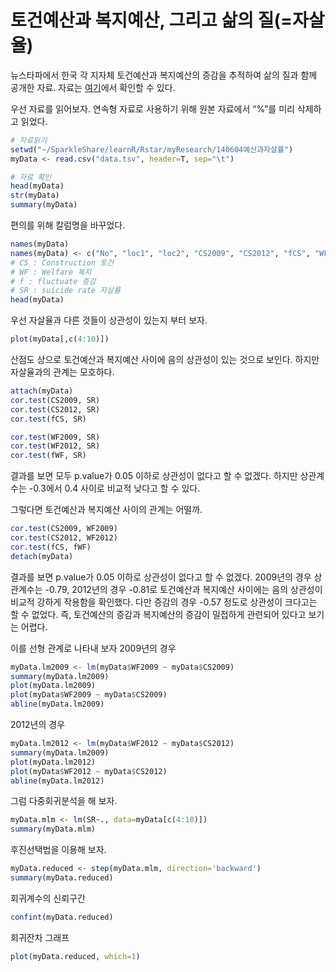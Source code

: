 토건예산과 복지예산, 그리고 삶의 질(=자살율)
=======================================================

뉴스타파에서 한국 각 지자체 토건예산과 복지예산의 증감을 추적하여 삶의 질과 함께 공개한 자료. 
자료는 [여기](http://newstapa.com/news/201411935)에서 확인할 수 있다. 

우선 자료를 읽어보자. 연속형 자료로 사용하기 위해 원본 자료에서 "%"를 미리 삭제하고 읽었다. 

```r
# 자료읽기
setwd("~/SparkleShare/learnR/Rstar/myResearch/140604예산과자살률")
myData <- read.csv("data.tsv", header=T, sep="\t")

# 자료 확인
head(myData)
str(myData)
summary(myData)
```

편의를 위해 칼럼명을 바꾸었다. 
```r
names(myData)
names(myData) <- c("No", "loc1", "loc2", "CS2009", "CS2012", "fCS", "WF2009", "WF2012", "fWF", "SR")
# CS : Construction 토건
# WF : Welfare 복지
# f : fluctuate 증감
# SR : suicide rate 자살률
head(myData)
```

우선 자살율과 다른 것들이 상관성이 있는지 부터 보자.
```r
plot(myData[,c(4:10)])
```

산점도 상으로 토건예산과 복지예산 사이에 음의 상관성이 있는 것으로 보인다. 하지만 자살율과의 관계는 모호하다. 

```r
attach(myData)
cor.test(CS2009, SR)
cor.test(CS2012, SR)
cor.test(fCS, SR)

cor.test(WF2009, SR)
cor.test(WF2012, SR)
cor.test(fWF, SR)
```

결과를 보면 모두 p.value가 0.05 이하로 상관성이 없다고 할 수 없겠다. 하지만 상관계수는 -0.3에서 0.4 사이로 비교적 낮다고 할 수 있다. 

그렇다면 토건예산과 복지예산 사이의 관계는 어떨까.

```r
cor.test(CS2009, WF2009)
cor.test(CS2012, WF2012)
cor.test(fCS, fWF)
detach(myData)
```

결과를 보면 p.value가 0.05 이하로 상관성이 없다고 할 수 없겠다. 2009년의 경우 상관계수는 -0.79, 2012년의 경우 -0.81로 토건예산과 복지예산 사이에는 음의 상관성이 비교적 강하게 작용함을 확인했다. 다만 증감의 경우 -0.57 정도로 상관성이 크다고는 할 수 없었다. 즉, 토건예산의 증감과 복지예산의 증감이 밀접하게 관련되어 있다고 보기는 어렵다. 

이를 선형 관계로 나타내 보자
2009년의 경우
```r
myData.lm2009 <- lm(myData$WF2009 ~ myData$CS2009)
summary(myData.lm2009)
plot(myData.lm2009)
plot(myData$WF2009 ~ myData$CS2009)
abline(myData.lm2009)
```

2012년의 경우
```r
myData.lm2012 <- lm(myData$WF2012 ~ myData$CS2012)
summary(myData.lm2009)
plot(myData.lm2012)
plot(myData$WF2012 ~ myData$CS2012)
abline(myData.lm2012)
```

그럼 다중회귀분석을 해 보자.
```r
myData.mlm <- lm(SR~., data=myData[c(4:10)])
summary(myData.mlm)
```

후진선택법을 이용해 보자.
```r
myData.reduced <- step(myData.mlm, direction='backward')
summary(myData.reduced)
```

회귀계수의 신뢰구간
```r
confint(myData.reduced)
```

회귀잔차 그래프
```r
plot(myData.reduced, which=1)
```

